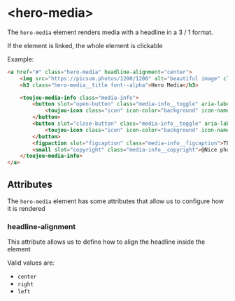 # &lt;hero-media&gt;
The `hero-media` element renders media with a headline in a 3 / 1 format.

If the element is linked, the whole element is clickable

Example:
```html
<a href="#" class="hero-media" headline-alignment="center">
    <img src="https://picsum.photos/1200/1200" alt="beautiful image" class="hero-media__media">
    <h3 class="hero-media__title font--alpha">Hero Media</h3>

    <toujou-media-info class="media-info">
        <button slot="open-button" class="media-info__toggle" aria-label="Toggle the image caption and / or copyright">
            <toujou-icon class="icon" icon-color="background" icon-name="info" icon-size="ms"></toujou-icon>
        </button>
        <button slot="close-button" class="media-info__toggle" aria-label="Toggle the image caption and / or copyright">
            <toujou-icon class="icon" icon-color="background" icon-name="close" icon-size="ms"></toujou-icon>
        </button>
        <figpaction slot="figcaption" class="media-info__figcaption">This is a beautiful description</figpaction>
        <small slot="copyright" class="media-info__copyright">@Nice photographer</small>
    </toujou-media-info>
</a>
```

## Attributes

The `hero-media` element has some attributes that allow us to configure how it is rendered

### headline-alignment
This attribute allows us to define how to align the headline inside the element

Valid values are:
- `center`
- `right`
- `left`
